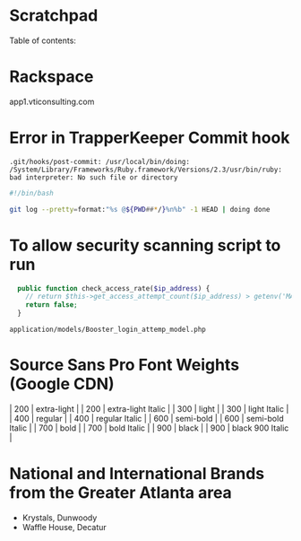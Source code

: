 
<Meta title="Notes/Scratchpad" />

# Scratchpad

Table of contents:



# Rackspace 

app1.vticonsulting.com

# Error in TrapperKeeper Commit hook

`.git/hooks/post-commit: /usr/local/bin/doing: /System/Library/Frameworks/Ruby.framework/Versions/2.3/usr/bin/ruby: bad interpreter: No such file or directory`
```sh
#!/bin/bash

git log --pretty=format:"%s @${PWD##*/}%n%b" -1 HEAD | doing done
```

# To allow security scanning script to run

```php 
  public function check_access_rate($ip_address) {
    // return $this->get_access_attempt_count($ip_address) > getenv('MAX_LOGIN_ATTEMPTS');
    return false;
  }
```
`application/models/Booster_login_attemp_model.php`

# Source Sans Pro Font Weights (Google CDN)

| 200 | extra-light |
| 200 | extra-light Italic |
| 300 | light |
| 300 | light Italic |
| 400 | regular |
| 400 | regular Italic |
| 600 | semi-bold |
| 600 | semi-bold Italic |
| 700 | bold |
| 700 | bold Italic |
| 900 | black |
| 900 | black 900 Italic |

# National and International Brands from the Greater Atlanta area

- Krystals, Dunwoody
- Waffle House, Decatur

